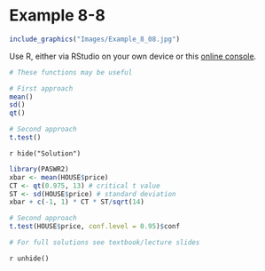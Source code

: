# Example 8-8 {-}

```r
include_graphics("Images/Example_8_08.jpg")
```

Use R, either via RStudio on your own device or this [online console](https://www.mycompiler.io/new/r).


```r
# These functions may be useful

# First approach
mean()
sd()
qt() 

# Second approach
t.test()
```


`r hide("Solution")`
```r
library(PASWR2)
xbar <- mean(HOUSE$price)
CT <- qt(0.975, 13) # critical t value
ST <- sd(HOUSE$price) # standard deviation
xbar + c(-1, 1) * CT * ST/sqrt(14)

# Second approach
t.test(HOUSE$price, conf.level = 0.95)$conf

# For full solutions see textbook/lecture slides
```
`r unhide()`
